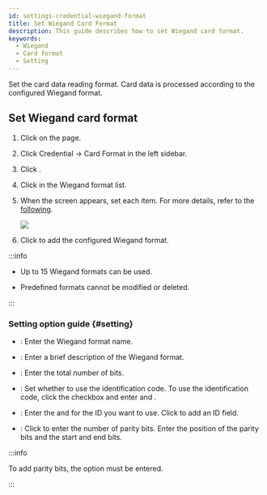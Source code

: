 ```yaml
---
id: settings-credential-wiegand-format
title: Set Wiegand Card Format
description: This guide describes how to set Wiegand card format.
keywords:
  - Wiegand
  - Card format
  - Setting
---
```


Set the card data reading format. Card data is processed according to the configured Wiegand format.

## Set Wiegand card format

1. Click <Cmd sid='shell.header.setting' /> on the <Cmd sid='shell.header.launcher' /> page.

2. Click <Cmd>Credential</Cmd> → <Cmd>Card Format</Cmd> in the left sidebar.

3. Click <Cmd sid='common.wiegand' product='2' />.

4. Click <IcEdit2 /> in the Wiegand format list.

5. When the <Cmd sid='setting.cardFormat.addNewWiegand' product='2' /> screen appears, set each item. For more details, refer to the [following](#setting).

    <Image src='/img/biostarx-settings-credential-wiegand-format.png' />

6. Click <Cmd sid='button.apply' product='2' /> to add the configured Wiegand format.

:::info

* Up to 15 Wiegand formats can be used.

* Predefined formats cannot be modified or deleted.

:::

### Setting option guide {#setting}

* <Cmd sid='common.name' product='2' />: Enter the Wiegand format name.

* <Cmd sid='common.description' product='2' />: Enter a brief description of the Wiegand format.

* <Cmd sid='setting.cardFormat.totalBits' product='2' />: Enter the total number of bits.

* <Cmd sid='setting.cardFormat.fcField' product='2' />: Set whether to use the identification code. To use the identification code, click the checkbox and enter <Cmd sid='setting.cardFormat.startBit' product='2' /> and <Cmd sid='setting.cardFormat.endBit' product='2' />.

* <Cmd sid='setting.cardFormat.idField' product='2' />: Enter the <Cmd sid='setting.cardFormat.startBit' product='2' /> and <Cmd sid='setting.cardFormat.endBit' product='2' /> for the ID you want to use. Click <Cmd sid='button.plusAdd' product='2' /> to add an ID field.

* <Cmd sid='setting.cardFormat.parityBits' product='2' />: Click <Cmd sid='button.plusAdd' product='2' /> to enter the number of parity bits. Enter the position of the parity bits and the start and end bits.

:::info

To add parity bits, the <Cmd sid='setting.cardFormat.totalBits' product='2' /> option must be entered.

:::
